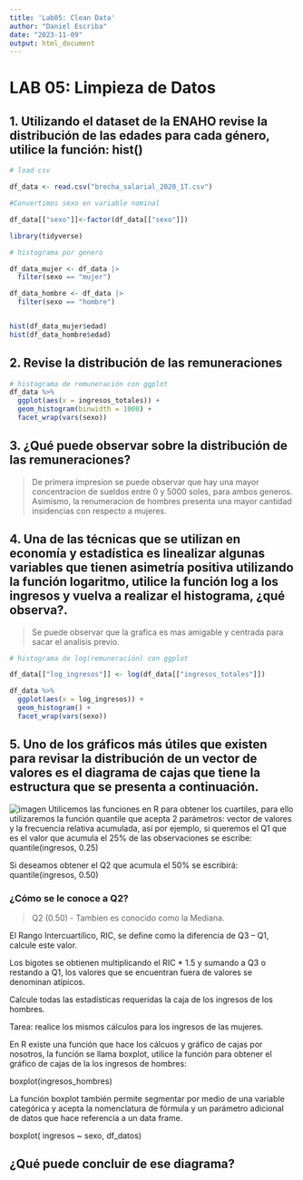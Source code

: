 ```yaml
---
title: 'Lab05: Clean Data'
author: "Daniel Escriba"
date: "2023-11-09"
output: html_document
---
```


# LAB 05: Limpieza de Datos

## 1. Utilizando el dataset de la ENAHO revise la distribución de las edades para cada género, utilice la función: hist()

```r

# load csv

df_data <- read.csv("brecha_salarial_2020_1T.csv")

#Convertimos sexo en variable nominal

df_data[["sexo"]]<-factor(df_data[["sexo"]])

library(tidyverse)

# histograma por genero

df_data_mujer <- df_data |>
  filter(sexo == "mujer")

df_data_hombre <- df_data |>
  filter(sexo == "hombre")


hist(df_data_mujer$edad)
hist(df_data_hombre$edad)

```

## 2. Revise la distribución de las remuneraciones 

```r

# histograma de remuneración con ggplot
df_data %>%
  ggplot(aes(x = ingresos_totales)) + 
  geom_histogram(binwidth = 1000) + 
  facet_wrap(vars(sexo))

```

## 3. ¿Qué puede observar sobre la distribución de las remuneraciones?

> De primera impresion se puede observar que hay una mayor concentracion de sueldos entre 0 y 5000 soles, para ambos generos. Asimismo, la renumeracion de hombres presenta una mayor cantidad insidencias con respecto a mujeres.

## 4. Una de las técnicas que se utilizan en economía y estadística es linealizar algunas variables que tienen asimetría positiva utilizando la función logaritmo, utilice la función log a los ingresos y vuelva a realizar el histograma, ¿qué observa?.

> Se puede observar que la grafica es mas amigable y centrada para sacar el analisis previo.

```r
# histograma de log(remuneración) con ggplot

df_data[["log_ingresos"]] <- log(df_data[["ingresos_totales"]])

df_data %>%
  ggplot(aes(x = log_ingresos)) + 
  geom_histogram() + 
  facet_wrap(vars(sexo))
```
## 5. Uno de los gráficos más útiles que existen para revisar la distribución de un vector de valores es el diagrama de cajas que tiene la estructura que se presenta a continuación.

![imagen](image/imagenlab5.jpeg)
Utilicemos las funciones en R para obtener los cuartiles, para ello utilizaremos la función quantile que acepta 2 parámetros: vector de valores y la frecuencia relativa acumulada, así por ejemplo, si queremos el Q1 que es el valor que acumula el 25% de las observaciones se escribe: 
quantile(ingresos, 0.25)

Si deseamos obtener el Q2 que acumula el 50% se escribirá:
quantile(ingresos, 0.50)

### ¿Cómo se le conoce a Q2?

> Q2 (0.50) - Tambien es conocido como la Mediana.

El Rango Intercuartílico, RIC, se define como la diferencia de Q3 – Q1, calcule este valor.

Los bigotes se obtienen multiplicando el RIC * 1.5 y sumando a Q3 o restando a Q1, los valores que se encuentran fuera de valores se denominan atípicos.

Calcule todas las estadísticas requeridas la caja de los ingresos de los hombres.

Tarea: realice los mismos cálculos para los ingresos de las mujeres.

En R existe una función que hace los cálcuos y gráfico de cajas por nosotros, la función se llama boxplot, utilice la función para obtener el gráfico de cajas de la los ingresos de hombres:

boxplot(ingresos_hombres)

La función boxplot también permite segmentar por medio de una variable categórica y acepta la nomenclatura de fórmula y un parámetro adicional de datos que hace referencia a un data frame.

boxplot( ingresos ~ sexo, df_datos)

## ¿Qué puede concluir de ese diagrama?





